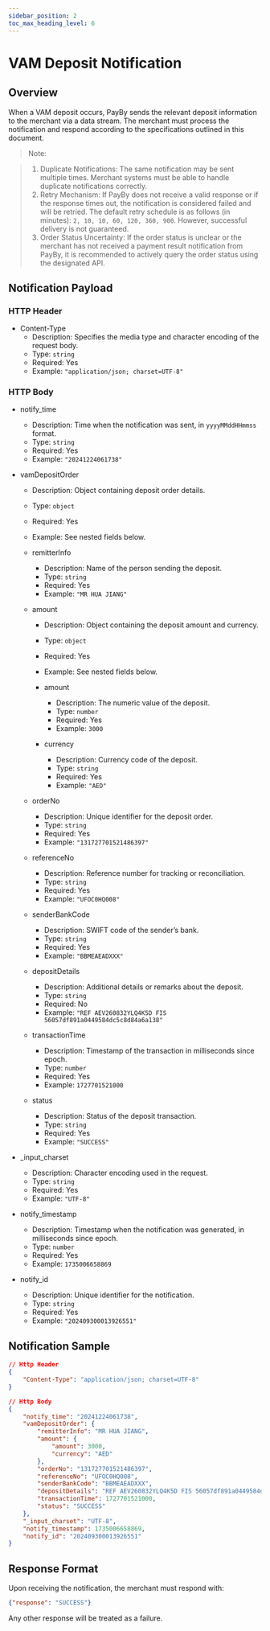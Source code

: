 ```yaml
---
sidebar_position: 2
toc_max_heading_level: 6
---
```


# VAM Deposit Notification

## Overview

When a VAM deposit occurs, PayBy sends the relevant deposit information to the merchant via a data stream. The merchant must process the notification and respond according to the specifications outlined in this document.

> Note:

> 1. Duplicate Notifications: The same notification may be sent multiple times. Merchant systems must be able to handle duplicate notifications correctly. 
> 2. Retry Mechanism: If PayBy does not receive a valid response or if the response times out, the notification is considered failed and will be retried. The default retry schedule is as follows (in minutes): `2, 10, 10, 60, 120, 360, 900`. However, successful delivery is not guaranteed.
> 3. Order Status Uncertainty: If the order status is unclear or the merchant has not received a payment result notification from PayBy, it is recommended to actively query the order status using the designated API.


## Notification Payload

### HTTP Header

- Content-Type  
  - Description: Specifies the media type and character encoding of the request body.  
  - Type: `string`  
  - Required: Yes  
  - Example: `"application/json; charset=UTF-8"`


### HTTP Body

- notify_time
  - Description: Time when the notification was sent, in `yyyyMMddHHmmss` format.  
  - Type: `string`  
  - Required: Yes  
  - Example: `"20241224061738"`

- vamDepositOrder  
  - Description: Object containing deposit order details.  
  - Type: `object`  
  - Required: Yes  
  - Example: See nested fields below.

  - remitterInfo
    - Description: Name of the person sending the deposit.  
    - Type: `string`  
    - Required: Yes  
    - Example: `"MR HUA JIANG"`

  - amount 
    - Description: Object containing the deposit amount and currency.  
    - Type: `object`  
    - Required: Yes  
    - Example: See nested fields below.

    - amount 
      - Description: The numeric value of the deposit.  
      - Type: `number`  
      - Required: Yes  
      - Example: `3000`

    - currency  
      - Description: Currency code of the deposit.  
      - Type: `string`  
      - Required: Yes  
      - Example: `"AED"`

  - orderNo 
    - Description: Unique identifier for the deposit order.  
    - Type: `string`  
    - Required: Yes  
    - Example: `"131727701521486397"`

  - referenceNo  
    - Description: Reference number for tracking or reconciliation.  
    - Type: `string`  
    - Required: Yes  
    - Example: `"UFOC0HQ008"`

  - senderBankCode  
    - Description: SWIFT code of the sender’s bank.  
    - Type: `string`  
    - Required: Yes  
    - Example: `"BBMEAEADXXX"`

  - depositDetails  
    - Description: Additional details or remarks about the deposit.  
    - Type: `string`  
    - Required: No  
    - Example: `"REF AEV260832YLQ4K5D FIS 56057df891a0449584dc5c8d84a6a138"`

  - transactionTime  
    - Description: Timestamp of the transaction in milliseconds since epoch.  
    - Type: `number`  
    - Required: Yes  
    - Example: `1727701521000`

  - status  
    - Description: Status of the deposit transaction.  
    - Type: `string`  
    - Required: Yes  
    - Example: `"SUCCESS"`

- _input_charset  
  - Description: Character encoding used in the request.  
  - Type: `string`  
  - Required: Yes  
  - Example: `"UTF-8"`

- notify_timestamp  
  - Description: Timestamp when the notification was generated, in milliseconds since epoch.  
  - Type: `number`  
  - Required: Yes  
  - Example: `1735006658869`

- notify_id  
  - Description: Unique identifier for the notification.  
  - Type: `string`  
  - Required: Yes  
  - Example: `"202409300013926551"`

## Notification Sample

```json
// Http Header
{
    "Content-Type": "application/json; charset=UTF-8"
}

// Http Body
{
    "notify_time": "20241224061738",
    "vamDepositOrder": {
        "remitterInfo": "MR HUA JIANG",
        "amount": {
            "amount": 3000,
            "currency": "AED"
        },
        "orderNo": "131727701521486397",
        "referenceNo": "UFOC0HQ008",
        "senderBankCode": "BBMEAEADXXX",
        "depositDetails": "REF AEV260832YLQ4K5D FIS 56057df891a0449584dc5c8d84a6a138",
        "transactionTime": 1727701521000,
        "status": "SUCCESS"
    },
    "_input_charset": "UTF-8",
    "notify_timestamp": 1735006658869,
    "notify_id": "202409300013926551"
}
```

## Response Format

Upon receiving the notification, the merchant must respond with:

```json
{"response": "SUCCESS"}
```

Any other response will be treated as a failure.
